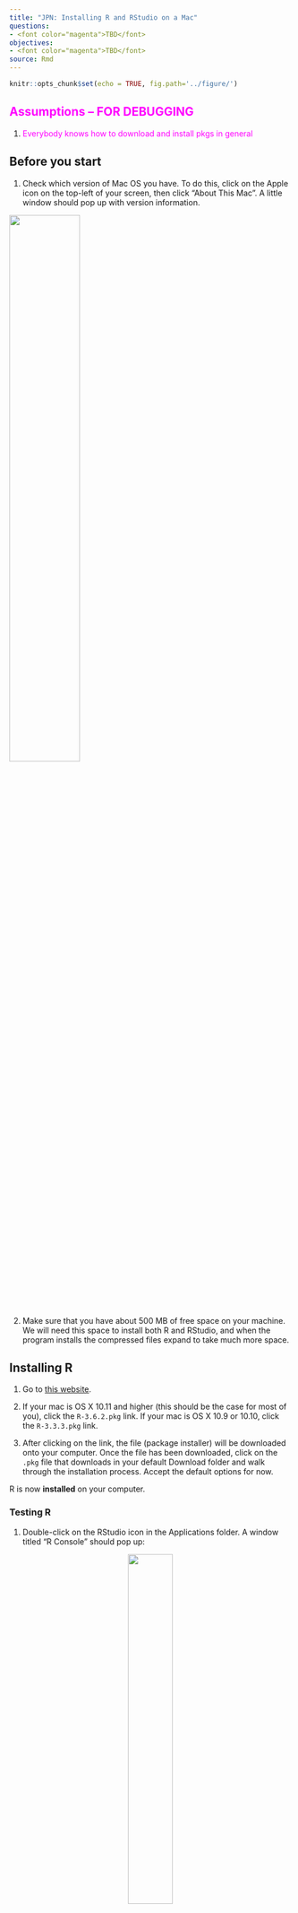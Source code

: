 ```yaml
---
title: "JPN: Installing R and RStudio on a Mac"
questions:
- <font color="magenta">TBD</font>
objectives:
- <font color="magenta">TBD</font>
source: Rmd
---
```




<!-- JPN: updated fig path here manually for plots to show -->

```r
knitr::opts_chunk$set(echo = TRUE, fig.path='../figure/')
```


## <font color="magenta">Assumptions -- FOR DEBUGGING</font>

 1. <font color="magenta">Everybody knows how to download and install pkgs in general</font>

## Before you start

1. Check which version of Mac OS you have. To do this, click on the Apple icon on the top-left of your screen, then click "About This Mac". A little window should pop up with version information.

<img src="../fig/which_mac_version.png" width="50%">  


2. Make sure that you have about 500 MB of free space on your machine. We will need this space to install both R and RStudio, and when the program installs the compressed files expand to take much more space.  

## Installing R

1. Go to [this website](https://cran.r-project.org/bin/macosx/).

2. If your mac is OS X 10.11 and higher (this should be the case for most of you), click the `R-3.6.2.pkg` link. If your mac is OS X 10.9 or 10.10, click the `R-3.3.3.pkg` link.  

3. After clicking on the link, the file (package installer) will be downloaded onto your computer. Once the file has been downloaded, click on the `.pkg` file that downloads in your default Download folder and walk through the installation process. Accept the default options for now.

R is now **installed** on your computer.  

### Testing R

1. Double-click on the RStudio icon in the Applications folder. A window titled "R Console" should pop up:

<center>![](Images/R Console.png){width=40%}</center>  
\
The `>` character is called the prompt and is the place where we enter commands for the program to interpret. For instance, if you type `25+26` followed by the return/enter key, you will see:

```r
25+26
```

2. To quit R, call the quit function by typing `q()` and htting the return key.

```r
q()
```

R will ask you if you want to save your work:

<center>![](Images/Closing R Session.png){width=50%}</center>  
\
Click on "Don't Save". You have now left R.  

We are not going to use R this way often, as we will use an integrated environment called RStudio.  

## Installing RStudio

1. Go to [this website](https://www.rstudio.com/products/rstudio/download/#download).

2. Click on the "RStudio 1.1.456 - Mac OS X 10.6+ (64-bit)" link. The file download will begin.

3. Once the file has been downloaded, click on it. A window should pop up:

<center>![](Images/RStudio Download.png){width=50%}</center>
\
Click on the RStudio icon and drag it into the Applications folder. 

RStudio is now **installed** on your computer.

**Note**: For RStudio to work, R needs to be installed first.

### Testing RStudio

1. Double-click on the RStudio icon in the Applications. A window titled "RStudio" should pop up, looking something like this:

<center>![](Images/RStudio Window.png){width=50%}</center>

<img src="../fig/applications_folder.png" width="50%">  

\  

2. Just as in R, the `>` character in the Console window is where we enter commands for the program to interpret.

3. To exit RStudio, click "RStudio" in the menu bar, then click "Quit RStudio". Alternatively, use the `Cmd-Q` shortcut. If prompted to save the workspace, do not save it.


<font color="magenta">Should cite Kenneth Tay's github</font>